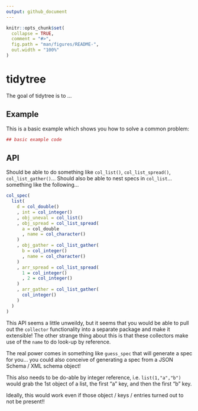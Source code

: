 ```yaml
---
output: github_document
---
```


<!-- README.md is generated from README.Rmd. Please edit that file -->

```r
knitr::opts_chunk$set(
  collapse = TRUE,
  comment = "#>",
  fig.path = "man/figures/README-",
  out.width = "100%"
)
```
# tidytree

The goal of tidytree is to ...

## Example

This is a basic example which shows you how to solve a common problem:

```r
## basic example code
```


## API

Should be able to do something like `col_list()`, `col_list_spread()`, `col_list_gather()`... Should also be able to nest specs in `col_list`... something like the following...

```r
col_spec(
  list(
    d = col_double()
    , int = col_integer()
    , obj_uneval = col_list()
    , obj_spread = col_list_spread(
      a = col_double
      , name = col_character()
    )
    , obj_gather = col_list_gather(
      b = col_integer()
      , name = col_character()
    )
    , arr_spread = col_list_spread(
      1 = col_integer()
      , 2 = col_integer()
    )
    , arr_gather = col_list_gather(
      col_integer()
    )
  )
)

```

This API seems a little unweildy, but it seems that you would be able to pull out the `collector` functionality into a separate package and make it extensible!  The other strange thing about this is that these collectors make use of the `name` to do look-up by reference.

The real power comes in something like `guess_spec` that will generate a spec for you... you could also conceive of generating a spec from a JSON Schema / XML schema object!

This also needs to be do-able by integer reference, i.e. `list(1,"a","b")` would grab the 1st object of a list, the first "a" key, and then the first "b" key.

Ideally, this would work even if those object / keys / entries turned out to not be present!!

